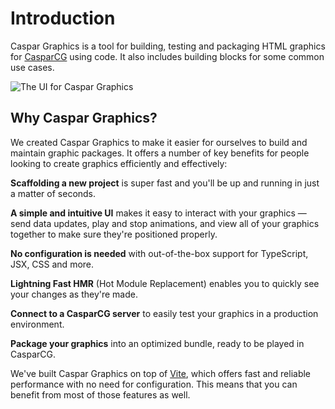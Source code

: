 # Introduction

Caspar Graphics is a tool for building, testing and packaging HTML graphics for
[CasparCG](http://casparcg.com/) using code. It also includes building blocks for some common
use cases.

![The UI for Caspar Graphics](/example.jpg)
 
## Why Caspar Graphics?

We created Caspar Graphics to make it easier for ourselves to build and maintain graphic packages. It offers
a number of key benefits for people looking to create graphics efficiently and effectively:

**Scaffolding a new project** is super fast and you'll be up and running in just a matter of seconds. 

**A simple and intuitive UI** makes it easy to interact with your graphics — send data updates,
play and stop animations, and view all of your graphics together to make sure they're positioned properly.

**No configuration is needed** with out-of-the-box support for TypeScript, JSX, CSS and more.

**Lightning Fast HMR** (Hot Module Replacement) enables you to quickly see your changes as they're
made.

**Connect to a CasparCG server** to easily test your graphics in a production environment. 

**Package your graphics** into an optimized bundle, ready to be played in CasparCG.


We've built Caspar Graphics on top of [Vite](https://vitejs.dev/), which offers fast and reliable
performance with no need for configuration. This means that you can benefit from most of those
features as well.

